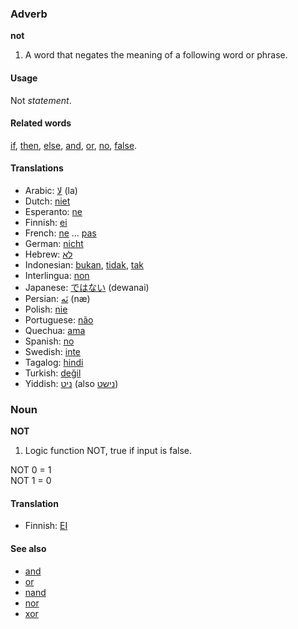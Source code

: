 === Adverb ===
'''not'''

#A word that negates the meaning of a following word or phrase.

====Usage====
Not ''statement''.

====Related words====
[[if]], [[then]], [[else]], [[and]], [[or]], [[no]], [[false]].

==== Translations ====
*Arabic: [[لا]] (la)
*Dutch: [[niet]]
*Esperanto: [[ne]]
*Finnish: [[ei]]
*French: [[ne]] ... [[pas]]
*German: [[nicht]]
*Hebrew: [[לא]]
*Indonesian: [[bukan]], [[tidak]], [[tak]]
*Interlingua: [[non]]
*Japanese: [[ではない]] (dewanai)
*Persian: [[نَه]] (næ)
*Polish: [[nie]]
*Portuguese: [[não]]
*Quechua: [[ama]]
*Spanish: [[no]]
*Swedish: [[inte]]
*Tagalog: [[hindi]]
*Turkish: [[değil]]
*Yiddish: [[ניט]] (also [[נישט]])

===Noun===
'''NOT'''
#Logic function NOT, true if input is false. 

NOT 0 = 1<br>
NOT 1 = 0<br>

====Translation====

*Finnish: [[EI]]

====See also====
*[[and]]
*[[or]]
*[[nand]]
*[[nor]]
*[[xor]]